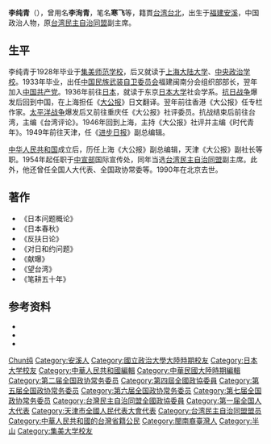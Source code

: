 {{Infobox_officeholder
| name = 李純青
| image name =
| width = 
| now = 
| period = 
| Sex = 男
| different name =李巡青、寒飛
| party ={{cpc}}
| Native place = {{PRC}}[[北京市|北京市]]
| date of birth = 1908年
| place of birth = {{QING}}[[福建省|福建省]][[安溪县|安溪县]]
| date of death = 1990年5月20日
| place of death = {{PRC}}[[北京市|北京市]]
| spouse = 
| relatives = 
| educate =
* [[集美师范学校|集美师范学校]]
* [[上海大陆大学|上海大陆大学]]
* [[中央政治学校|中央政治学校]]
*[[中国民族武装自卫委员会|中国民族武装自卫委员会]]福建闵南分会组织部部长
*东京[[日本大学|日本大学]]社会学系。
| past = 
*上海《[[大公报|大公报]]》日文翻译
*香港《大公报》任专栏作家
*重庆《大公报》社评委员
*抗战结束后前往台湾，主编《台湾评论》
*上海《大公报》社评并主编《时代青年》
*天津《[[进步日报|进步日报]]》副总编辑。
*上海《大公报》副总编辑
*天津《大公报》副社长等职
*中國共產黨[[中共中央宣传部|中宣部]]国际宣传处
*[[台湾民主自治同盟|台湾民主自治同盟]]副主席
*全国人大代表
*全国政协常委
| work =
* 《日本问题概论》
* 《日本春秋》
* 《反扶日论》
* 《对日和约问题》
* 《献曝》
* 《望台湾》
* 《笔耕五十年》
}}

'''李纯青'''（{{bd|1908年||1990年|5月20日|catIdx=Li李}}），曾用名'''李洵青'''，笔名'''寒飞'''等，籍貫[[台湾|台湾]][[台北|台北]]，出生于[[福建|福建]][[安溪|安溪]]，中国政治人物，原[[台湾民主自治同盟|台湾民主自治同盟]]副主席。

== 生平 ==
李纯青于1928年毕业于[[集美师范学校|集美师范学校]]，后又就读于[[上海大陆大学|上海大陆大学]]、[[中央政治学校|中央政治学校]]。1933年毕业，出任[[中国民族武装自卫委员会|中国民族武装自卫委员会]]福建闽南分会组织部部长，翌年加入[[中国共产党|中国共产党]]。1936年前往[[日本|日本]]，就读于东京[[日本大学|日本大学]]社会学系。[[抗日战争|抗日战争]]爆发后回到中国，在上海担任《[[大公报|大公报]]》日文翻译。翌年前往香港《大公报》任专栏作家。[[太平洋战争|太平洋战争]]爆发后又前往重庆任《大公报》社评委员。抗战结束后前往台湾，主编《台湾评论》。1946年回到上海，主持《大公报》社评并主编《时代青年》。1949年前往天津，任《[[进步日报|进步日报]]》副总编辑。

[[中华人民共和国|中华人民共和国]]成立后，历任上海《大公报》副总编辑，天津《大公报》副社长等职。1954年起任职于[[中共中央宣传部|中宣部]]国际宣传处，同年当选[[台湾民主自治同盟|台湾民主自治同盟]]副主席。此外，他还曾任全国人大代表、全国政协常委等。1990年在北京去世。

== 著作 ==
* 《日本问题概论》
* 《日本春秋》
* 《反扶日论》
* 《对日和约问题》
* 《献曝》
* 《望台湾》
* 《笔耕五十年》

== 参考资料 ==
{{ReflistH}}
* {{cite web|url=http://www.shtong.gov.cn/newsite/node2/node4429/node4432/node70711/node70715/node70723/userobject1ai54078.html|title=李纯青（1908～1990）|publisher=上海地方志办公室|access-date=2019-04-15|archive-date=2021-09-24|archive-url=https://web.archive.org/web/20210924024042/http://www.shtong.gov.cn/newsite/node2/node4429/node4432/node70711/node70715/node70723/userobject1ai54078.html|dead-url=no}}
* {{cite web|url=http://www.people.com.cn/GB/14677/22114/26470/26471/1751705.html|title=特殊的大公报人李纯青|publisher=人民网|access-date=2011-09-29|archive-date=2016-03-04|archive-url=https://web.archive.org/web/20160304071130/http://www.people.com.cn/GB/14677/22114/26470/26471/1751705.html|dead-url=no}}
* {{cite web|url=http://www.3gmuseum.cn/article.asp?7-77-1185|title=【台湾民主自治同盟】李纯青|publisher=三峡博物馆|date=2010-01-28|deadurl=yes|archiveurl=https://web.archive.org/web/20101212234401/http://3gmuseum.cn/article.asp?7-77-1185|archivedate=2010-12-12|access-date=2011-09-29}}
{{ReflistF}}

{{台湾民主自治同盟第一届总部理事会}}
{{台湾民主自治同盟第二届总部理事会}}
{{台湾民主自治同盟第三届总部理事会}}

{{authority control}}
{{DEFAULTSORT:Li李}}
[[Category:李姓|Chun纯]]
[[Category:安溪人|Category:安溪人]]
[[Category:國立政治大學大陸時期校友|Category:國立政治大學大陸時期校友]]
[[Category:日本大学校友|Category:日本大学校友]]
[[Category:中華人民共和國編輯|Category:中華人民共和國編輯]]
[[Category:中華民國大陸時期編輯|Category:中華民國大陸時期編輯]]
[[Category:第二届全国政协常务委员|Category:第二届全国政协常务委员]]
[[Category:第四屆全國政協委員|Category:第四屆全國政協委員]]
[[Category:第五届全国政协常务委员|Category:第五届全国政协常务委员]]
[[Category:第六届全国政协常务委员|Category:第六届全国政协常务委员]]
[[Category:第七届全国政协常务委员|Category:第七届全国政协常务委员]]
[[Category:台灣民主自治同盟全國政協委員|Category:台灣民主自治同盟全國政協委員]]
[[Category:第一届全国人大代表|Category:第一届全国人大代表]]
[[Category:天津市全國人民代表大會代表|Category:天津市全國人民代表大會代表]]
[[Category:台湾民主自治同盟盟员|Category:台湾民主自治同盟盟员]]
[[Category:中華人民共和國的台灣省籍公民|Category:中華人民共和國的台灣省籍公民]]
[[Category:閩南裔臺灣人|Category:閩南裔臺灣人]]
[[Category:半山|Category:半山]]
[[Category:集美大学校友|Category:集美大学校友]]